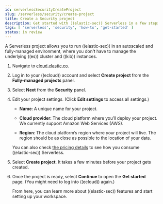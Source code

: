 ```yaml
---
id: serverlessSecurityCreateProject
slug: /serverless/security/create-project
title: Create a Security project
description: Get started with ((elastic-sec)) Serverless in a few steps.
tags: [ 'serverless', 'security', 'how-to', 'get-started' ]
status: in review
---
```


<div id="create-project"></div>

A Serverless project allows you to run ((elastic-sec)) in an autoscaled and fully-managed environment, where you don't have to manage the underlying ((es)) cluster and ((kib)) instances.

1. Navigate to [cloud.elastic.co](https://cloud.elastic.co/).

1. Log in to your ((ecloud)) account and select **Create project** from the **Fully-managed projects** panel.

1. Select **Next** from the **Security** panel.

1. Edit your project settings. (Click **Edit settings** to access all settings.)

    * **Name**: A unique name for your project.

    * **Cloud provider**: The cloud platform where you’ll deploy your project. We currently support Amazon Web Services (AWS).

    * **Region**: The cloud platform’s region where your project will live. The region should be as close as possible to the location of your data.

    You can also check [the pricing details](https://cloud.elastic.co/pricing) to see how you consume ((elastic-sec)) Serverless.

1. Select **Create project**. It takes a few minutes before your project gets created. 

1. Once the project is ready, select **Continue** to open the **Get started** page. (You might need to log into ((ecloud)) again.) 

    From here, you can learn more about ((elastic-sec)) features and start setting up your workspace.
